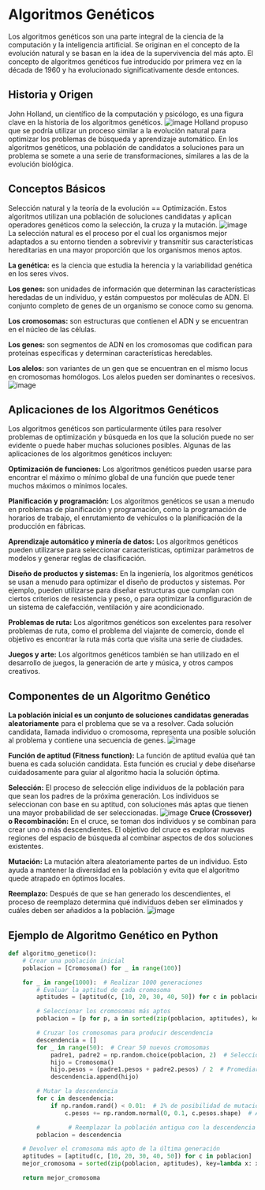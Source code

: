# Algoritmos Genéticos
Los algoritmos genéticos son una parte integral de la ciencia de la computación y la inteligencia artificial. Se originan en el concepto de la evolución natural y se basan en la idea de la supervivencia del más apto. El concepto de algoritmos genéticos fue introducido por primera vez en la década de 1960 y ha evolucionado significativamente desde entonces.

## Historia y Origen

John Holland, un científico de la computación y psicólogo, es una figura clave en la historia de los algoritmos genéticos.
![image](Images/Geneticos/JohnHolland.png)
Holland propuso que se podría utilizar un proceso similar a la evolución natural para optimizar los problemas de búsqueda y aprendizaje automático. En los algoritmos genéticos, una población de candidatos a soluciones para un problema se somete a una serie de transformaciones, similares a las de la evolución biológica.

## Conceptos Básicos
Selección natural y la teoría de la evolución == Optimización.
Estos algoritmos utilizan una población de soluciones candidatas y aplican operadores genéticos como la selección, la cruza y la mutación. 
![image](Images/Geneticos/Jirafas.png)
La selección natural es el proceso por el cual los organismos mejor adaptados a su entorno tienden a sobrevivir y transmitir sus características hereditarias en una mayor proporción que los organismos menos aptos.


**La genética:** es la ciencia que estudia la herencia y la variabilidad genética en los seres vivos.

**Los genes:** son unidades de información que determinan las características heredadas de un individuo, y están compuestos por moléculas de ADN.
 El conjunto completo de genes de un organismo se conoce como su genoma.


**Los cromosomas:** son estructuras que contienen el ADN y se encuentran en el núcleo de las células. 

**Los genes:** son segmentos de ADN en los cromosomas que codifican para proteínas específicas y determinan características heredables.

**Los alelos:** son variantes de un gen que se encuentran en el mismo locus en cromosomas homólogos. Los alelos pueden ser dominantes o recesivos.
![image](Images/Geneticos/Cromosomas.png)

## Aplicaciones de los Algoritmos Genéticos
Los algoritmos genéticos son particularmente útiles para resolver problemas de optimización y búsqueda en los que la solución puede no ser evidente o puede haber muchas soluciones posibles. Algunas de las aplicaciones de los algoritmos genéticos incluyen:

**Optimización de funciones:** Los algoritmos genéticos pueden usarse para encontrar el máximo o mínimo global de una función que puede tener muchos máximos o mínimos locales.

**Planificación y programación:** Los algoritmos genéticos se usan a menudo en problemas de planificación y programación, como la programación de horarios de trabajo, el enrutamiento de vehículos o la planificación de la producción en fábricas.

**Aprendizaje automático y minería de datos:** Los algoritmos genéticos pueden utilizarse para seleccionar características, optimizar parámetros de modelos y generar reglas de clasificación.

**Diseño de productos y sistemas:** En la ingeniería, los algoritmos genéticos se usan a menudo para optimizar el diseño de productos y sistemas. Por ejemplo, pueden utilizarse para diseñar estructuras que cumplan con ciertos criterios de resistencia y peso, o para optimizar la configuración de un sistema de calefacción, ventilación y aire acondicionado.

**Problemas de ruta:** Los algoritmos genéticos son excelentes para resolver problemas de ruta, como el problema del viajante de comercio, donde el objetivo es encontrar la ruta más corta que visita una serie de ciudades.

**Juegos y arte:** Los algoritmos genéticos también se han utilizado en el desarrollo de juegos, la generación de arte y música, y otros campos creativos.

## Componentes de un Algoritmo Genético
**La población inicial es un conjunto de soluciones candidatas generadas aleatoriamente** para el problema que se va a resolver. Cada solución candidata, llamada individuo o cromosoma, representa una posible solución al problema y contiene una secuencia de genes. 
![image](Images/Geneticos/PI.png)

**Función de aptitud (Fitness function):** La función de aptitud evalúa qué tan buena es cada solución candidata. Esta función es crucial y debe diseñarse cuidadosamente para guiar al algoritmo hacia la solución óptima.

**Selección:** El proceso de selección elige individuos de la población para que sean los padres de la próxima generación. Los individuos se seleccionan con base en su aptitud, con soluciones más aptas que tienen una mayor probabilidad de ser seleccionadas.
![image](Images/Geneticos/seleccion.png)
**Cruce (Crossover) o Recombinación:** En el cruce, se toman dos individuos y se combinan para crear uno o más descendientes. El objetivo del cruce es explorar nuevas regiones del espacio de búsqueda al combinar aspectos de dos soluciones existentes.

**Mutación:** La mutación altera aleatoriamente partes de un individuo. Esto ayuda a mantener la diversidad en la población y evita que el algoritmo quede atrapado en óptimos locales.

**Reemplazo:** Después de que se han generado los descendientes, el proceso de reemplazo determina qué individuos deben ser eliminados y cuáles deben ser añadidos a la población.
![image](Images/Geneticos/reemplazo.png)

## Ejemplo de Algoritmo Genético en Python
```python	
def algoritmo_genetico():
    # Crear una población inicial
    poblacion = [Cromosoma() for _ in range(100)]

    for _ in range(1000):  # Realizar 1000 generaciones
        # Evaluar la aptitud de cada cromosoma
        aptitudes = [aptitud(c, [10, 20, 30, 40, 50]) for c in poblacion]

        # Seleccionar los cromosomas más aptos
        poblacion = [p for p, a in sorted(zip(poblacion, aptitudes), key=lambda x: x[1], reverse=True)[:50]]

        # Cruzar los cromosomas para producir descendencia
        descendencia = []
        for _ in range(50):  # Crear 50 nuevos cromosomas
            padre1, padre2 = np.random.choice(poblacion, 2)  # Seleccionar dos padres al azar
            hijo = Cromosoma()
            hijo.pesos = (padre1.pesos + padre2.pesos) / 2  # Promediar los pesos de los padres
            descendencia.append(hijo)

        # Mutar la descendencia
        for c in descendencia:
            if np.random.rand() < 0.01:  # 1% de posibilidad de mutación
                c.pesos += np.random.normal(0, 0.1, c.pesos.shape)  # Añadir ruido gaussiano a los pesos

        #        # Reemplazar la población antigua con la descendencia
        poblacion = descendencia

    # Devolver el cromosoma más apto de la última generación
    aptitudes = [aptitud(c, [10, 20, 30, 40, 50]) for c in poblacion]
    mejor_cromosoma = sorted(zip(poblacion, aptitudes), key=lambda x: x[1], reverse=True)[0][0]

    return mejor_cromosoma
```

